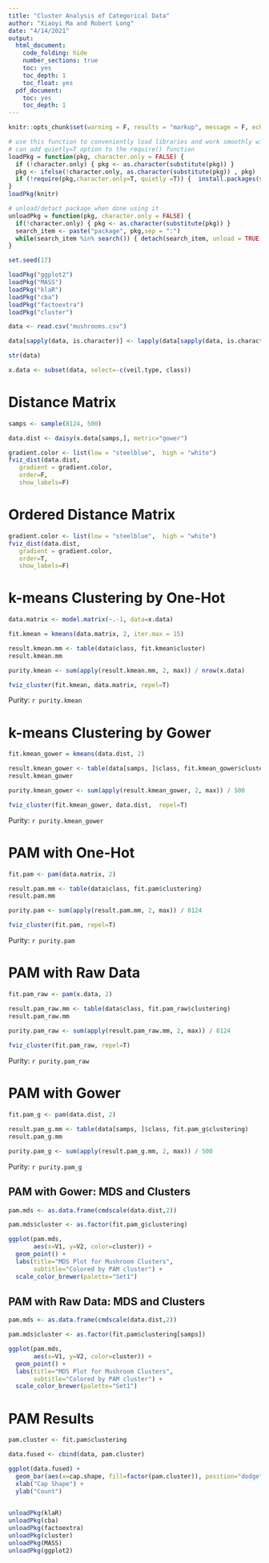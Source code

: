 ```yaml
---
title: "Cluster Analysis of Categorical Data"
author: "Xiaoyi Ma and Robert Long"
date: "4/14/2021"
output:
  html_document:
    code_folding: hide
    number_sections: true
    toc: yes
    toc_depth: 1
    toc_float: yes
  pdf_document:
    toc: yes
    toc_depth: 1
---
```


```r
knitr::opts_chunk$set(warning = F, results = "markup", message = F, echo = T)
```


```r
# use this function to conveniently load libraries and work smoothly with knitting
# can add quietly=T option to the require() function
loadPkg = function(pkg, character.only = FALSE) { 
  if (!character.only) { pkg <- as.character(substitute(pkg)) }
  pkg <- ifelse(!character.only, as.character(substitute(pkg)) , pkg)  
  if (!require(pkg,character.only=T, quietly =T)) {  install.packages(substitute(pkg),dep=T); if(!require(pkg,character.only=T)) stop("Package not found") } 
}
loadPkg(knitr)

# unload/detact package when done using it
unloadPkg = function(pkg, character.only = FALSE) { 
  if(!character.only) { pkg <- as.character(substitute(pkg)) } 
  search_item <- paste("package", pkg,sep = ":") 
  while(search_item %in% search()) { detach(search_item, unload = TRUE, character.only = TRUE) } 
}
```


```r
set.seed(17)

loadPkg("ggplot2")
loadPkg("MASS")
loadPkg("klaR")
loadPkg("cba")
loadPkg("factoextra")
loadPkg("cluster")
```


 
```r
data <- read.csv("mushrooms.csv")

data[sapply(data, is.character)] <- lapply(data[sapply(data, is.character)], as.factor)

str(data)

x.data <- subset(data, select=-c(veil.type, class))
```

# Distance Matrix 
```r
samps <- sample(8124, 500)

data.dist <- daisy(x.data[samps,], metric="gower")

gradient.color <- list(low = "steelblue",  high = "white")
fviz_dist(data.dist, 
   gradient = gradient.color,
   order=F,
   show_labels=F)

```

# Ordered Distance Matrix
```r
gradient.color <- list(low = "steelblue",  high = "white")
fviz_dist(data.dist, 
   gradient = gradient.color,
   order=T,
   show_labels=F)

```


# k-means Clustering by One-Hot

```r
data.matrix <- model.matrix(~.-1, data=x.data)

fit.kmean = kmeans(data.matrix, 2, iter.max = 15) 

result.kmean.mm <- table(data$class, fit.kmean$cluster)
result.kmean.mm

purity.kmean <- sum(apply(result.kmean.mm, 2, max)) / nrow(x.data)

fviz_cluster(fit.kmean, data.matrix, repel=T)
```

Purity: `r purity.kmean`




# k-means Clustering by Gower

```r

fit.kmean_gower = kmeans(data.dist, 2) 

result.kmean_gower <- table(data[samps, ]$class, fit.kmean_gower$cluster)
result.kmean_gower

purity.kmean_gower <- sum(apply(result.kmean_gower, 2, max)) / 500

fviz_cluster(fit.kmean_gower, data.dist,  repel=T)
```
Purity: `r purity.kmean_gower`


# PAM with One-Hot

```r

fit.pam <- pam(data.matrix, 2)

result.pam.mm <- table(data$class, fit.pam$clustering)
result.pam.mm

purity.pam <- sum(apply(result.pam.mm, 2, max)) / 8124

fviz_cluster(fit.pam, repel=T)
```

Purity: `r purity.pam`

# PAM with Raw Data
```r

fit.pam_raw <- pam(x.data, 2)

result.pam_raw.mm <- table(data$class, fit.pam_raw$clustering)
result.pam_raw.mm

purity.pam_raw <- sum(apply(result.pam_raw.mm, 2, max)) / 8124
  
fviz_cluster(fit.pam_raw, repel=T)
```
Purity: `r purity.pam_raw`

# PAM with Gower 
```r
fit.pam_g <- pam(data.dist, 2)

result.pam_g.mm <- table(data[samps, ]$class, fit.pam_g$clustering)
result.pam_g.mm

purity.pam_g <- sum(apply(result.pam_g.mm, 2, max)) / 500

```

Purity: `r purity.pam_g`

## PAM with Gower: MDS and Clusters

```r
pam.mds <- as.data.frame(cmdscale(data.dist,2))

pam.mds$cluster <- as.factor(fit.pam_g$clustering)

ggplot(pam.mds,
       aes(x=V1, y=V2, color=cluster)) + 
  geom_point() + 
  labs(title="MDS Plot for Mushroom Clusters",
       subtitle="Colored by PAM cluster") +
  scale_color_brewer(palette="Set1")
```

## PAM with Raw Data: MDS and Clusters

```r
pam.mds <- as.data.frame(cmdscale(data.dist,2))

pam.mds$cluster <- as.factor(fit.pam$clustering[samps])

ggplot(pam.mds,
       aes(x=V1, y=V2, color=cluster)) + 
  geom_point() + 
  labs(title="MDS Plot for Mushroom Clusters",
       subtitle="Colored by PAM cluster") +
  scale_color_brewer(palette="Set1")
```

# PAM Results
```r

pam.cluster <- fit.pam$clustering

data.fused <- cbind(data, pam.cluster)

ggplot(data.fused) +
  geom_bar(aes(x=cap.shape, fill=factor(pam.cluster)), position="dodge") + 
  xlab("Cap Shape") +
  ylab("Count") 
  

```



```r

unloadPkg(klaR)
unloadPkg(cba)
unloadPkg(factoextra)
unloadPkg(cluster)
unloadPkg(MASS)
unloadPkg(ggplot2)
```


